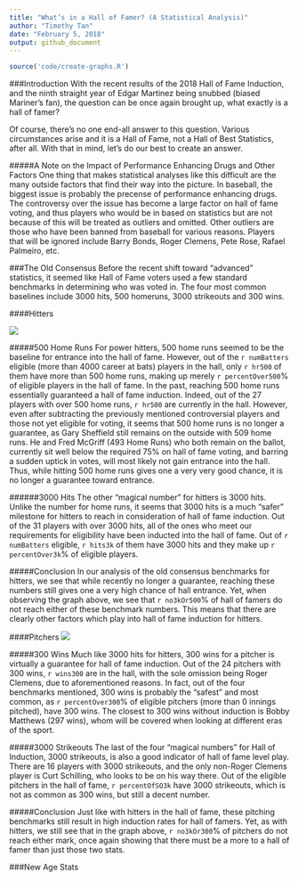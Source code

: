 ```yaml
---
title: "What’s in a Hall of Famer? (A Statistical Analysis)"
author: "Timothy Tan"
date: "February 5, 2018"
output: github_document
---
```


```r
source('code/create-graphs.R')
```

###Introduction
With the recent results of the 2018 Hall of Fame Induction, and the ninth straight year of Edgar Martinez being snubbed (biased Mariner's fan), the question can be once again brought up, what exactly is a hall of famer?

Of course, there's no one end-all answer to this question. Various circumstances arise and it is a Hall of Fame, not a Hall of Best Statistics, after all. With that in mind, let's do our best to create an answer.

#####A Note on the Impact of Performance Enhancing Drugs and Other Factors
One thing that makes statistical analyses like this difficult are the many outside factors that find their way into the picture. In baseball, the biggest issue is probably the precense of performance enhancing drugs. The controversy over the issue has become a large factor on hall of fame voting, and thus players who would be in based on statistics but are not because of this will be treated as outliers and omitted. Other outliers are those who have been banned from baseball for various reasons. Players that will be ignored include Barry Bonds, Roger Clemens, Pete Rose, Rafael Palmeiro, etc.

###The Old Consensus
Before the recent shift toward "advanced" statistics, it seemed like Hall of Fame voters used a few standard benchmarks in determining who was voted in. The four most common baselines include 3000 hits, 500 homeruns, 3000 strikeouts and 300 wins. 

####Hitters

![](images/hits_hr.png)

#####500 Home Runs
For power hitters, 500 home runs seemed to be the baseline for entrance into the hall of fame. However, out of the `r numBatters` eligible (more than 4000 career at bats) players in the hall, only `r hr500` of them have more than 500 home runs, making up merely `r percentOver500`% of eligible players in the hall of fame. In the past, reaching 500 home runs essentially guaranteed a hall of fame induction. Indeed, out of the 27 players with over 500 home runs, `r hr500` are currently in the hall. However, even after subtracting the previously mentioned controversial players and those not yet eligible for voting, it seems that 500 home runs is no longer a guarantee, as Gary Sheffield still remains on the outside with 509 home runs. He and Fred McGriff (493 Home Runs) who both remain on the ballot, currently sit well below the required 75% on hall of fame voting, and barring a sudden uptick in votes, will most likely not gain entrance into the hall. Thus, while hitting 500 home runs gives one a very very good chance, it is no longer a guarantee toward entrance. 

######3000 Hits
The other "magical number" for hitters is 3000 hits. Unlike the number for home runs, it seems that 3000 hits is a much "safer" milestone for hitters to reach in consideration of hall of fame induction. Out of the 31 players with over 3000 hits, all of the ones who meet our requirements for eligibility have been inducted into the hall of fame. Out of `r numBatters` eligible, `r hits3k` of them have 3000 hits and they make up `r percentOver3k`% of eligible players.

#####Conclusion
In our analysis of the old consensus benchmarks for hitters, we see that while recently no longer a guarantee, reaching these numbers still gives one a very high chance of hall entrance. Yet, when observing the graph above, we see that `r no3kOr500`% of hall of famers do not reach either of these benchmark numbers. This means that there are clearly other factors which play into hall of fame induction for hitters.

####Pitchers
![](images/strikeouts_wins.png)

#####300 Wins
Much like 3000 hits for hitters, 300 wins for a pitcher is virtually a guarantee for hall of fame induction. Out of the 24 pitchers with 300 wins, `r wins300` are in the hall, with the sole omission being Roger Clemens, due to aforementioned reasons. In fact, out of the four benchmarks mentioned, 300 wins is probably the "safest" and most common, as `r percentOver300`% of eligible pitchers (more than 0 innings pitched), have 300 wins. The closest to 300 wins without induction is Bobby Matthews (297 wins), whom will be covered when looking at different eras of the sport.

#####3000 Strikeouts
The last of the four "magical numbers" for Hall of Induction, 3000 strikeouts, is also a good indicator of hall of fame level play. There are 16 players with 3000 strikeouts, and the only non-Roger Clemens player is Curt Schilling, who looks to be on his way there. Out of the eligible pitchers in the hall of fame, `r percentOfSO3k` have 3000 strikeouts, which is not as common as 300 wins, but still a decent number. 

#####Conclusion
Just like with hitters in the hall of fame, these pitching benchmarks still result in high induction rates for hall of famers. Yet, as with hitters, we still see that in the graph above, `r no3kOr300`% of pitchers do not reach either mark, once again showing that there must be a more to a hall of famer than just those two stats.

###New Age Stats









